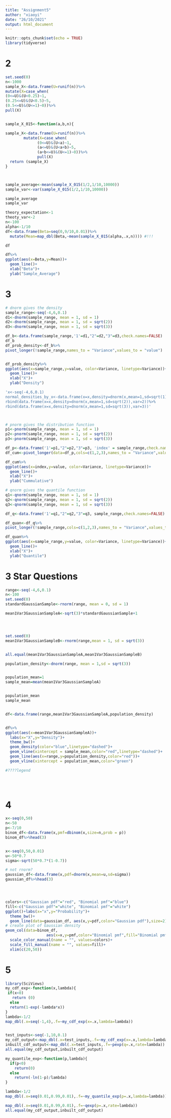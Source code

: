 ```yaml
---
title: "Assignment5"
author: "xiaoyi"
date: "26/10/2021"
output: html_document
---
```


```r
knitr::opts_chunk$set(echo = TRUE)
library(tidyverse)
```
# 2
```r
set.seed(0)
n<-1000
sample_X<-data.frame(U=runif(n))%>%
mutate(X=case_when(
(0<=U)&(U<0.25)~1,
(0.25<=U)&(U<0.5)~5,
(0.5<=U)&(U<=1)~0))%>%
pull(X)


sample_X_015<-function(a,b,n){

sample_X<-data.frame(U=runif(n))%>%
        mutate(X=case_when(
              (0<=U)&(U<a)~1,
              (a<=U)&(U<a+b)~5,
              (a+b<=U)&(U<=1)~0))%>%
              pull(X)
  return (sample_X)
}



sample_average<-mean(sample_X_015(1/2,1/10,10000))
sample_var<-var(sample_X_015(1/2,1/10,10000))

sample_average
sample_var

theory_expectation<-1
theoty_var<-2
n<-100
alpha<-1/10
df<-data.frame(Beta=seq(0,9/10,0.01))%>%
  mutate(Mean=map_dbl(Beta,~mean(sample_X_015(alpha,.x,n)))) #!!!

df

df%>%
ggplot(aes(x=Beta,y=Mean))+
  geom_line()+
  xlab("Beta")+
  ylab("Sample_Average")
```


# 3
```r

# dnorm gives the density
sample_range<-seq(-4,6,0.1)
d1<-dnorm(sample_range, mean = 1, sd = 1)
d2<-dnorm(sample_range, mean = 1, sd = sqrt(2))
d3<-dnorm(sample_range, mean = 1, sd = sqrt(3))

df_b<-data.frame(sample_range,'1'=d1,"2"=d2,"3"=d3,check.names=FALSE)
df_b
df_prob_density<-df_b%>%
pivot_longer(!sample_range,names_to = "Variance",values_to = "value")


df_prob_density%>%
ggplot(aes(x=sample_range,y=value, color=Variance, linetype=Variance))+
  geom_line()+
  xlab("X")+
  ylab("Density")

'x<-seq(-4,6,0.1)
normal_densities_by_x<-data.frame(x=x,density=dnorm(x,mean=1,sd=sqrt(1)),var=1)%>%
rbind(data.frame(x=x,density=dnorm(x,mean=1,sd=sqrt(2)),var=2))%>%
rbind(data.frame(x=x,density=dnorm(x,mean=1,sd=sqrt(3)),var=3))'



# pnorm gives the distribution function
p1<-pnorm(sample_range, mean = 1, sd = 1)
p2<-pnorm(sample_range, mean = 1, sd = sqrt(2))
p3<-pnorm(sample_range, mean = 1, sd = sqrt(3))

df_p<-data.frame('1'=p1,"2"=p2,"3"=p3, 'index' = sample_range,check.names=FALSE)
df_cum<-pivot_longer(data=df_p,cols=c(1,2,3),names_to = "Variance",values_to = "value")

df_cum%>%
ggplot(aes(x=index,y=value, color=Variance, linetype=Variance))+
  geom_line()+
  xlab("X")+
  ylab("Cummulative")

# qnorm gives the quantile function
q1<-qnorm(sample_range, mean = 1, sd = 1)
q2<-qnorm(sample_range, mean = 1, sd = sqrt(2))
q3<-qnorm(sample_range, mean = 1, sd = sqrt(3))

df_q<-data.frame('1'=q1,"2"=q2,"3"=q3, sample_range,check.names=FALSE)

df_quan<-df_q%>%
pivot_longer(!sample_range,cols=c(1,2,3),names_to = "Variance",values_to = "value")

df_quan%>%
ggplot(aes(x=sample_range,y=value, color=Variance, linetype=Variance))+
  geom_line()+
  xlab("X")+
  ylab("Quantile")

```
# 3 Star Questions
```r

range<-seq(-4,6,0.1)
n<-100
set.seed(0)
standardGaussianSample<-rnorm(range, mean = 0, sd = 1)

mean1Var3GaussianSampleA<-sqrt(3)*standardGaussianSample+1




set.seed(0)
mean1Var3GaussianSampleB<-rnorm(range,mean = 1, sd = sqrt(3))


all.equal(mean1Var3GaussianSampleA,mean1Var3GaussianSampleB)

population_density<-dnorm(range, mean = 1,sd = sqrt(3))


population_mean=1
sample_mean=mean(mean1Var3GaussianSampleA)


population_mean
sample_mean


df<-data.frame(range,mean1Var3GaussianSampleA,population_density)


df%>%
ggplot(aes(x=mean1Var3GaussianSampleA))+
  labs(x="X",y="Density")+
  theme_bw()+
  geom_density(color="blue",linetype="dashed")+
  geom_vline(xintercept = sample_mean,color="red",linetype="dashed")+
  geom_line(aes(x=range,y=population_density,color="red"))+
  geom_vline(xintercept = population_mean,color="green")

#????legend

                     
  
```

# 4
```r
x<-seq(0,50)
n<-50
p<-7/10
binom_df<-data.frame(x,pmf=dbinom(x,size=n,prob = p))
binom_df%>%head(3)


x<-seq(0,50,0.01)
u<-50*0.7
sigma<-sqrt(50*0.7*(1-0.7))

# not rnorm? 
gaussian_df<-data.frame(x,pdf=dnorm(x,mean=u,sd=sigma))
gaussian_df%>%head(3)




colors<-c("Gaussian pdf"="red", "Binomial pmf"="blue")
fill<-c("Gaussian pdf"="white", "Binomial pmf"="white")
ggplot()+labs(x="x",y="Probability")+
  theme_bw()+ 
  geom_line(data=gaussian_df, aes(x,y=pdf,color="Gaussian pdf"),size=2)+
# create plot of Gaussian density 
geom_col(data=binom_df,
                  aes(x=x,y=pmf,color="Binomial pmf",fill="Binomial pmf"))+
  scale_color_manual(name = "", values=colors)+
  scale_fill_manual(name = "", values=fill)+
  xlim(c(20,50))
```

# 5
```r
library(SciViews)
my_cdf_exp<-function(x,lambda){
 if(x<0)
   return (0)
  else
  return(1-exp(-lambda*x))
}
lambda<-1/2
map_dbl(.x=seq(-1,4),.f=~my_cdf_exp(x=.x,lambda=lambda))


test_inputs<-seq(-1,10,0.1)
my_cdf_output<-map_dbl(.x=test_inputs,.f=~my_cdf_exp(x=.x,lambda=lambda))
inbuilt_cdf_output<-map_dbl(.x=test_inputs,.f=~pexp(q=.x,rate=lambda))
all.equal(my_cdf_output,inbuilt_cdf_output)

my_quantile_exp<-function(p,lambda){
  if(p<0)
    return(0)
  else 
    return(-ln(1-p)/lambda)
}

lambda<-1/2
map_dbl(.x=seq(0.01,0.99,0.01),.f=~my_quantile_exp(p=.x,lambda=lambda))

map_dbl(.x=seq(0.01,0.99,0.01),.f=~qexp(p=.x,rate=lambda))
all.equal(my_cdf_output,inbuilt_cdf_output)


```

```r

```


